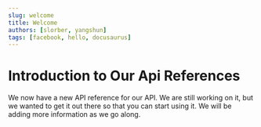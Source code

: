```yaml
---
slug: welcome
title: Welcome
authors: [slorber, yangshun]
tags: [facebook, hello, docusaurus]
---
```

# Introduction to Our Api References

We now have a new API reference for our API. We are still working on it, but we wanted to get it out there so that you can start using it. We will be adding more information as we go along.